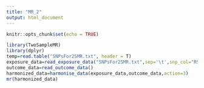 ```yaml
---
title: "MR_2"
output: html_document
---
```


```r
knitr::opts_chunk$set(echo = TRUE)
```

```r
library(TwoSampleMR)
library(dplyr)
temp=read.table("SNPsFor2SMR.txt", header = T)
exposure_data=read_exposure_data("SNPsFor2SMR.txt",sep='\t',snp_col="RSID",beta_col="beta",se_col="SE",eaf_col = "EAF",effect_allele_col = "EA",other_allele_col = "NEA",pval_col = "P")
outcome_data=read_outcome_data()
harmonized_data=harmonise_data(exposure_data,outcome_data,action=3)
mr(harmonized_data)





```